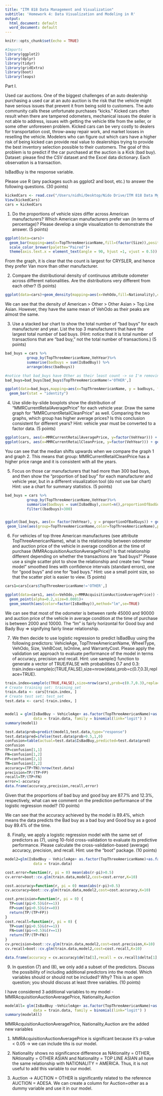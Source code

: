 ```yaml
---
title: "ITM 818 Data Management and Visualization"
subtitle: 'Homework 4: Data Visualization and Modeling in R'
output:
  html_document: default
  word_document: default
---
```


```r
knitr::opts_chunk$set(echo = TRUE)
```

```r
#Imports
library(ggplot2)
library(dplyr)
library(tidyr)
library(gridExtra)
library(boot)
library(leaps)
```

Part I.

Used car auctions. One of the biggest challenges of an auto dealership purchasing a used car at an auto auction is the risk that the vehicle might have serious issues that prevent it from being sold to customers. The auto community calls these unfortunate purchases “kicks.”
Kicked cars often result when there are tampered odometers, mechanical issues the dealer is not able to address, issues with getting the vehicle title from the seller, or some other unforeseen problem. Kicked cars can be very costly to dealers for transportation cost, throw-away repair work, and market losses in reselling the vehicle.
Modelers who can figure out which cars have a higher risk of being kicked can provide real value to dealerships trying to provide the best inventory selection possible to their customers.
The goal of this problem is to predict if the car purchased at the auction is a Kick (bad buy).
Dataset: please find the CSV dataset and the Excel data dictionary. Each observation is a transaction. 

IsBadBuy is the response variable.

Please use R (any packages such as ggplot2 and boot, etc.) to answer the following questions. (30 points)
```r
kickedCars <- read.csv("/Users/nidhi/Desktop/Nido Drive/ITM 818 Data Mgmt and Vis/Homework/HW4/kickedCars.csv", header=TRUE)
View(kickedCars)
cars = kickedCars
```
1. Do the proportions of vehicle sizes differ across American manufacturers? Which American manufacturers prefer van (in terms of percentage)? Please develop a single visualization to demonstrate the answer. (5 points)
```r
ggplot(data=cars)+
  geom_bar(mapping=aes(x=TopThreeAmericanName,fill=(factor(Size)),position="fill"))+
  scale_color_brewer(palette="Paired")+
  theme(axis.text.x = element_text(angle = 90, hjust =1, vjust = 0.5))
```
From the graph, it is clear that the count is largest for CRYSLER, and hence they prefer Van more than other manufacturer.

2. Compare the distributional density of continuous attribute odometer across different nationalities. Are the distributions very different from each other? (5 points)

```r
ggplot(data=cars)+geom_density(mapping=aes(x=VehOdo,fill=Nationality),color="white",position="stack")

```
We can see that the density of American > Other > Other Asian > Top Line Asian. However, they have the same mean of VehOdo as their peaks are almost the same.

3. Use a stacked bar chart to show the total number of “bad buys” for each manufacturer and year. List the top 3 manufacturers that have the largest total number of bad buys. (Hint: notice that it is total number of transactions that are “bad buy,” not the total number of transactions.) (5 points)

```r
bad_buys = cars %>%
          group_by(TopThreeAmericanName,VehYear)%>%
          summarise(badbuys = sum(IsBadBuy)) %>%
          arrange(desc(badbuys))

#notice that bad_buys have Other as their least count -> so I'm removing it.
bad_buys=bad_buys[bad_buys$TopThreeAmericanName!='OTHER',]

ggplot(data=bad_buys,mapping=aes(x=TopThreeAmericanName, y = badbuys, fill=factor(VehYear)))+
  geom_bar(stat = "identity")
```
4. Use slide-by-slide boxplots show the distribution of “MMRCurrentRetailAveragePrice” for each vehicle year. Draw the same graph for “MMRCurrentRetailCleanPrice” as well. Comparing the two graphs, which group has higher average prices? Is this conclusion consistent for different years? Hint: vehicle year must be converted to a factor data. (5 points)
```r
ggplot(cars, aes(x=MMRCurrentRetailAveragePrice, y=factor(VehYear))) + geom_boxplot() +coord_flip()
ggplot(cars, aes(x=MMRCurrentRetailCleanPrice, y=factor(VehYear))) + geom_boxplot() +coord_flip()

```
You can see that the median shifts upwards when we compare the graph 1 and graph 2. This means that group: MMRCurrentRetailCleanPrice has a higher price range and it is consistent with all the years.


5. Focus on those car manufacturers that had more than 300 bad buys, and then show the “proportion of bad buy” for each manufacturer and vehicle year, but in a different visualization tool (do not use bar chart) Hint: use a chart for summary statistics. (5 points)
```r

bad_buys = cars %>%
          group_by(TopThreeAmericanName,VehYear)%>%
          summarise(badbuys = sum(IsBadBuy),count=n(),proportionOfBadGuys=badbuys/count)  %>%
          filter((badbuys)>300)


ggplot(bad_buys, aes(x= factor(VehYear), y = proportionOfBadGuys)) + geom_point(position=position_dodge(0.1),size=3)+
 geom_line(aes(group=TopThreeAmericanName,color=TopThreeAmericanName),position=position_dodge(0.1))

```


6. For vehicles of top three American manufactures (see attribute TopThreeAmericanName), what is the relationship between odometer and auction price of the vehicle in average condition at the time of purchase (MMRAcquisitionAuctionAveragePrice)? Is that relationship different depending on whether the transactions are “bad buys?” Please use a single scatter plot to show the relationship and create two “linear model” smoothed lines with confidence intervals (standard errors), one for “good buys” and one for “bad buys.” Hint: use a small point size, so that the scatter plot is easier to view. (5 points)

```r
cars1=cars[cars$TopThreeAmericanName!='OTHER',]

ggplot(data=cars1, aes(x=VehOdo,y=MMRAcquisitionAuctionAveragePrice)) +
  geom_point(alpha=0.2,size=0.0001)+
  geom_smooth(aes(color=factor(IsBadBuy)),method="lm",se=TRUE)

```
We can see that most of the odometer is between ranfe 45000 and 90000 and auction price of the vehicle in average condition at the time of purchase is between 2000 and 10000. The "lm" is fairly horizontal for Good buy and Bady Buy => signifying fairly linear relationship. 

7. We then decide to use logistic regression to predict IsBadBuy using the following predictors: VehicleAge, TopThreeAmericanName, WheelType, VehOdo, Size, VehBCost, IsOnline, and WarrantyCost. Please apply the validation set approach to evaluate performance of the model in terms of accuracy, precision and recall. Hint: use sample() function to generate a vector of TRUE/FALSE with probabilities 0.7 and 0.3: 
train.index=sample(c(TRUE,FALSE),size=nrow(data),prob=c(0.7,0.3),replace=TRUE).

```r

train.index=sample(c(TRUE,FALSE),size=nrow(cars),prob=c(0.7,0.3),replace=TRUE)
# Create training set: training_set
train.data <- cars[train.index, ]
# Create test set: test_set
test.data <- cars[-train.index, ]


model1 = glm(IsBadBuy ~ VehicleAge+ as.factor(TopThreeAmericanName)+as.factor(WheelType)+ VehOdo+ as.factor(Size)+ VehBCost+ as.factor(IsOnlineSale)+ WarrantyCost,
             data = train.data, family = binomial(link="logit") )
summary(model1)

test.data$prob=predict(model1,test.data,type="response")
test.data$pred=ifelse(test.data$prob>0.5,1,0)
confusion=table(actual=test.data$IsBadBuy,predicted=test.data$pred)
confusion
TP=confusion[1,1]
FN=confusion[1,2]
FP=confusion[2,1]
TN=confusion[2,2]
accuracy=(TP+TN)/nrow(test.data)
precision=TP/(TP+FP)
recall=TP/(TP+FN)
error=1-accuracy
data.frame(accuracy,precision,recall,error)

```
Given that the proportions of bad buy and good buy are 87.7% and 12.3%, respectively, what can we comment on the prediction performance of the logistic regression model? (10 points)

We can see that the accuracy achieved by the model is 89.4%, which means the data predicts the Bad buy as a bad buy and Good buy as a good buy 89.4% of the time.



8. Finally, we apply a logistic regression model with the same set of predictors as (7), using 10-fold cross-validation to evaluate its predictive performance. Please calculate the cross-validation-based (average) accuracy, precision, and recall. Hint: use the “boot” package. (10 points)

```r
model2=glm(IsBadBuy ~ VehicleAge+ as.factor(TopThreeAmericanName)+as.factor(WheelType)+ VehOdo+ as.factor(Size)+ VehBCost+ as.factor(IsOnlineSale)+ WarrantyCost,
             data = train.data)

cost.error=function(r, pi = 0) mean(abs(r-pi)>0.5)
cv.error=boot::cv.glm(train.data,model2,cost=cost.error,K=10)

cost.accuracy=function(r, pi = 0) mean(abs(r-pi)<0.5)
cv.accuracy=boot::cv.glm(train.data,model2,cost=cost.accuracy,K=10)

cost.precision=function(r, pi = 0) { 
  TP=sum((pi>0.5)&(r==1))
  FP=sum((pi>0.5)&(r==0))
  return(TP/(TP+FP))
}
cost.recall=function(r, pi = 0) { 
  TP=sum((pi>0.5)&(r==1))
  FN=sum((pi<=0.5)&(r==1))
  return(TP/(TP+FN))
}
cv.precision=boot::cv.glm(train.data,model2,cost=cost.precision,K=10)
cv.recall=boot::cv.glm(train.data,model2,cost=cost.recall,K=10)

data.frame(accuracy = cv.accuracy$delta[1],recall = cv.recall$delta[1],precision = cv.precision$delta[1],error = cv.error$delta[1])

```
9. In question (7) and (8), we only add a subset of the predictors. Discuss the possibility of including additional predictors into the model. Which variables should or should not be included? Why? This is an open question; you should discuss at least three variables. (10 points)

I have considered 3 additional variables to my model - MMRAcquisitionAuctionAveragePrice, Nationality,Auction


```r
modelAll= glm(IsBadBuy ~VehicleAge+ as.factor(TopThreeAmericanName)+as.factor(WheelType)+ VehOdo+ as.factor(Size)+ VehBCost+ as.factor(IsOnlineSale)+ WarrantyCost + MMRAcquisitionAuctionAveragePrice + as.factor(Auction) +as.factor(Nationality) ,
             data = train.data, family = binomial(link="logit") )
summary(modelAll)

```
MMRAcquisitionAuctionAveragePrice, Nationality,Auction are the added new variables 

1. MMRAcquisitionAuctionAveragePrice is significant because it's p-value < 0.05 ->  we can include tihs is our model.

2. Nationality shows no significance difference as NAtionality = OTHER, NAtionality = OTHER ASIAN and Nationality = TOP LINE ASIAN all have the same relationship with NATIONALITY = AMERICA. Thus, it is not useful to add this variable to our model.

3. Auction -> AUCTION = OTHER is significantly related to the reference AUCTION = ADESA. We can create a column for Auction=other as a dummy variable and use it in our model. 